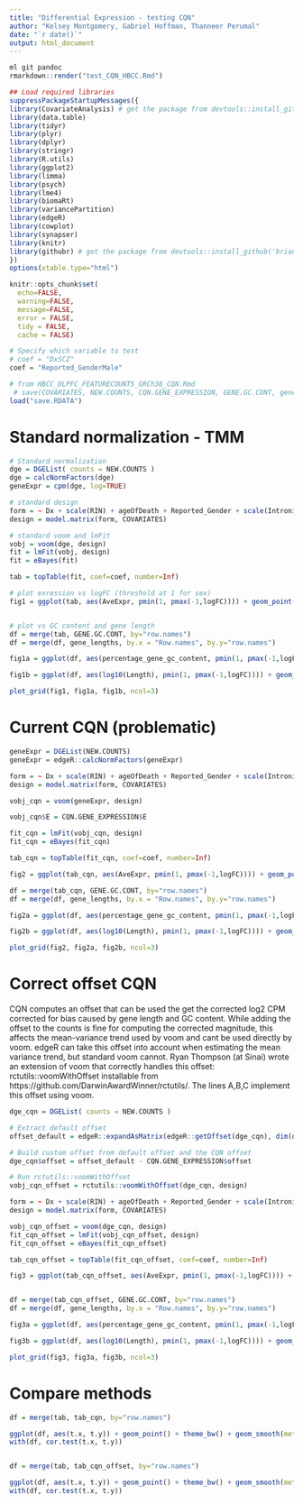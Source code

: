 ```yaml
---
title: "Differential Expression - testing CQN"
author: "Kelsey Montgomery, Gabriel Hoffman, Thanneer Perumal"
date: "`r date()`"
output: html_document
---
```


```r
ml git pandoc
rmarkdown::render("test_CQN_HBCC.Rmd")

```

```r
## Load required libraries
suppressPackageStartupMessages({
library(CovariateAnalysis) # get the package from devtools::install_github('th1vairam/CovariateAnalysis@dev')
library(data.table)
library(tidyr)
library(plyr)
library(dplyr)
library(stringr)
library(R.utils)
library(ggplot2)
library(limma)
library(psych)
library(lme4)
library(biomaRt)
library(variancePartition)
library(edgeR)
library(cowplot)
library(synapser)
library(knitr)
library(githubr) # get the package from devtools::install_github('brian-bot/githubr')
})
options(xtable.type="html")

knitr::opts_chunk$set(
  echo=FALSE,
  warning=FALSE,
  message=FALSE,
  error = FALSE,
  tidy = FALSE,
  cache = FALSE)
```

```r
# Specify which variable to test
# coef = "DxSCZ"
coef = "Reported_GenderMale"

# from HBCC_DLPFC_FEATURECOUNTS_GRCh38_CQN.Rmd
 # save(COVARIATES, NEW.COUNTS, CQN.GENE_EXPRESSION, GENE.GC.CONT, gene_lengths, file="save.RDATA")
load("save.RDATA")
```

# Standard normalization - TMM
```r
# Standard normalization
dge = DGEList( counts = NEW.COUNTS )
dge = calcNormFactors(dge)
geneExpr = cpm(dge, log=TRUE)

# standard design
form = ~ Dx + scale(RIN) + ageOfDeath + Reported_Gender + scale(IntronicRate) + scale(IntragenicRate) + scale(IntergenicRate)
design = model.matrix(form, COVARIATES)

# standard voom and lmFit
vobj = voom(dge, design)
fit = lmFit(vobj, design)
fit = eBayes(fit)

tab = topTable(fit, coef=coef, number=Inf)

# plot exression vs logFC (threshold at 1 for sex)
fig1 = ggplot(tab, aes(AveExpr, pmin(1, pmax(-1,logFC)))) + geom_point() + theme_bw() + geom_smooth(method="loess", se=FALSE) + ggtitle("NEW.COUNTS") + ylab("logFC") + theme(aspect.ratio=1)


# plot vs GC content and gene length
df = merge(tab, GENE.GC.CONT, by="row.names")
df = merge(df, gene_lengths, by.x = "Row.names", by.y="row.names")

fig1a = ggplot(df, aes(percentage_gene_gc_content, pmin(1, pmax(-1,logFC)))) + geom_point() + theme_bw() + geom_smooth(method="loess", se=FALSE) + ggtitle("NEW.COUNTS") + ylab("logFC")+ theme(aspect.ratio=1)

fig1b = ggplot(df, aes(log10(Length), pmin(1, pmax(-1,logFC)))) + geom_point() + theme_bw() + geom_smooth(method="loess", se=FALSE) + ggtitle("NEW.COUNTS") + ylab("logFC") + theme(aspect.ratio=1)

plot_grid(fig1, fig1a, fig1b, ncol=3)
```

# Current CQN (problematic)
```r
geneExpr = DGEList(NEW.COUNTS)
geneExpr = edgeR::calcNormFactors(geneExpr)

form = ~ Dx + scale(RIN) + ageOfDeath + Reported_Gender + scale(IntronicRate) + scale(IntragenicRate) + scale(IntergenicRate)
design = model.matrix(form, COVARIATES)

vobj_cqn = voom(geneExpr, design)

vobj_cqn$E = CQN.GENE_EXPRESSION$E

fit_cqn = lmFit(vobj_cqn, design)
fit_cqn = eBayes(fit_cqn)

tab_cqn = topTable(fit_cqn, coef=coef, number=Inf)

fig2 = ggplot(tab_cqn, aes(AveExpr, pmin(1, pmax(-1,logFC)))) + geom_point() + theme_bw() + geom_smooth(method="loess", se=FALSE) + ggtitle("CQN two step") + ylab("logFC") + theme(aspect.ratio=1)

df = merge(tab_cqn, GENE.GC.CONT, by="row.names")
df = merge(df, gene_lengths, by.x = "Row.names", by.y="row.names")

fig2a = ggplot(df, aes(percentage_gene_gc_content, pmin(1, pmax(-1,logFC)))) + geom_point() + theme_bw() + geom_smooth(method="loess", se=FALSE)  + ggtitle("CQN two step") + ylab("logFC") + theme(aspect.ratio=1)

fig2b = ggplot(df, aes(log10(Length), pmin(1, pmax(-1,logFC)))) + geom_point() + theme_bw() + geom_smooth(method="loess", se=FALSE) + ggtitle("CQN two step") + ylab("logFC") + theme(aspect.ratio=1)

plot_grid(fig2, fig2a, fig2b, ncol=3)
```



# Correct offset CQN
CQN computes an offset that can be used the get the corrected log2 CPM corrected for bias caused by gene length and GC content.  While adding the offset to the counts is fine for computing the corrected magnitude, this affects the mean-variance trend used by voom and cant be used directly by voom.  edgeR can take this offset into account when estimating the mean variance trend, but standard voom cannot.   Ryan Thompson (at Sinai) wrote an extension of voom that correctly handles this offset: rctutils::voomWithOffset installable from https://github.com/DarwinAwardWinner/rctutils/. The lines A,B,C implement this offset using voom.

```r

dge_cqn = DGEList( counts = NEW.COUNTS )

# Extract default offset
offset_default = edgeR::expandAsMatrix(edgeR::getOffset(dge_cqn), dim(dge_cqn))

# Build custom offset from default offset and the CQN offset
dge_cqn$offset = offset_default - CQN.GENE_EXPRESSION$offset

# Run rctutils::voomWithOffset
vobj_cqn_offset = rctutils::voomWithOffset(dge_cqn, design)
```

```r

form = ~ Dx + scale(RIN) + ageOfDeath + Reported_Gender + scale(IntronicRate) + scale(IntragenicRate) + scale(IntergenicRate)
design = model.matrix(form, COVARIATES)

vobj_cqn_offset = voom(dge_cqn, design)
fit_cqn_offset = lmFit(vobj_cqn_offset, design)
fit_cqn_offset = eBayes(fit_cqn_offset)

tab_cqn_offset = topTable(fit_cqn_offset, coef=coef, number=Inf)

fig3 = ggplot(tab_cqn_offset, aes(AveExpr, pmin(1, pmax(-1,logFC)))) + geom_point() + theme_bw() + geom_smooth(method="loess", se=FALSE) + ggtitle("NEW.COUNTS + CQN (offset)") + ylab("logFC") + theme(aspect.ratio=1)


df = merge(tab_cqn_offset, GENE.GC.CONT, by="row.names")
df = merge(df, gene_lengths, by.x = "Row.names", by.y="row.names")

fig3a = ggplot(df, aes(percentage_gene_gc_content, pmin(1, pmax(-1,logFC)))) + geom_point() + theme_bw() + geom_smooth(method="loess", se=FALSE) + ggtitle("NEW.COUNTS + CQN (offset)") + ylab("logFC")  + theme(aspect.ratio=1)

fig3b = ggplot(df, aes(log10(Length), pmin(1, pmax(-1,logFC)))) + geom_point() + theme_bw() + geom_smooth(method="loess", se=FALSE) + ggtitle("NEW.COUNTS + CQN (offset)") + ylab("logFC") + theme(aspect.ratio=1)

plot_grid(fig3, fig3a, fig3b, ncol=3)
```

# Compare methods
```r

df = merge(tab, tab_cqn, by="row.names")

ggplot(df, aes(t.x, t.y)) + geom_point() + theme_bw() + geom_smooth(method="loess", se=FALSE) + ggtitle("Compare t-statistics") + xlab("NEW.COUNTS") + ylab("CQN (problematic)") + theme(aspect.ratio=1)
with(df, cor.test(t.x, t.y))


df = merge(tab, tab_cqn_offset, by="row.names")

ggplot(df, aes(t.x, t.y)) + geom_point() + theme_bw() + geom_smooth(method="loess", se=FALSE) + xlab("NEW.COUNTS") + ylab("CQN  offset") + theme(aspect.ratio=1)
with(df, cor.test(t.x, t.y))

```














